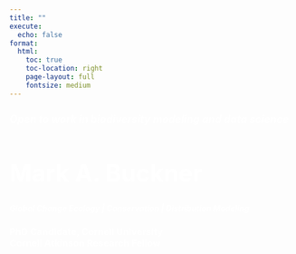 ```yaml
---
title: ""
execute:
  echo: false
format: 
  html:
    toc: true
    toc-location: right
    page-layout: full
    fontsize: medium
---
```


```{=html}
<style>
  body {
  background-image: url(main_photo_crop.jpg);
  background-size: cover; 
  background-repeat: no-repeat;
  background-postion: center center;
  background-attachment: fixed;
}


</style>

```

```{=html}

<div class="boxgrad">
<h5 style = "font-size: 1.3em; color: #ffffff;"> Open to work in biodiversity modeling and data science</h5>
</div>

<div class="box1">
<h1 style="font-size: 3em; color: #ffffff;"> Mark A. Buckner</h1>

<h5 style="font-size: 1em; color: #ffffff;"> <i>Global Change Ecology</i> | <i>Conservation</i> | <i>Distribution Modeling</i> </h5>
<h3 style = "color: #ffffff;"> PhD Candidate, Cornell University <br>
Cornell Atkinson Research Fellow</h3>

<br>
</div>
```


